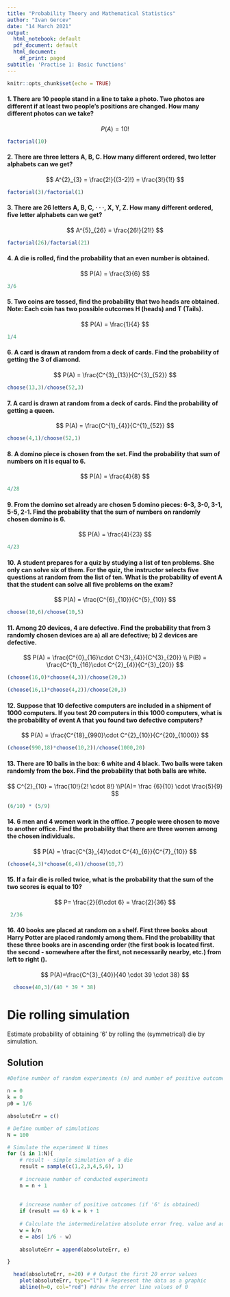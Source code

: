 ```yaml
---
title: "Probability Theory and Mathematical Statistics"
author: "Ivan Gercev"
date: "14 March 2021"
output:
  html_notebook: default
  pdf_document: default
  html_document:
    df_print: paged
subtitle: 'Practise 1: Basic functions'
---
```

```r
knitr::opts_chunk$set(echo = TRUE)
```

#### 1. There are 10 people stand in a line to take a photo. Two photos are different if at least two people's positions are changed. How many different photos can we take?

$$
P(A) = 10!
$$

```r
factorial(10)
```

#### 2. There are three letters A, B, C. How many different ordered, two letter alphabets can we get?

$$
  A^{2}_{3} = \frac{2!}{(3-2)!} = \frac{3!}{1!}
$$  

```r
factorial(3)/factorial(1)
```

#### 3. There are 26 letters A, B, C, · · ·, X, Y, Z. How many different ordered, five letter alphabets can we get?
$$
  A^{5}_{26} = \frac{26!}{21!}
$$ 
```r
factorial(26)/factorial(21)
```

#### 4. A die is rolled, find the probability that an even number is obtained.
$$
  P(A) = \frac{3}{6}
$$
```r
3/6
```

#### 5. Two coins are tossed, find the probability that two heads are obtained. Note: Each coin has two possible outcomes H (heads) and T (Tails).
$$
P(A) = \frac{1}{4}
$$

```r
1/4
```

#### 6. A card is drawn at random from a deck of cards. Find the probability of getting the 3 of diamond.
$$
  P(A) = \frac{C^{3}_{13}}{C^{3}_{52}}
$$

```r
choose(13,3)/choose(52,3)
```

#### 7. A card is drawn at random from a deck of cards. Find the probability of getting a queen.
$$
   P(A) = \frac{C^{1}_{4}}{C^{1}_{52}}
$$
```r
choose(4,1)/choose(52,1)
```

#### 8. A domino piece is chosen from the set. Find the probability that sum of numbers on it is equal to 6.
$$
  P(A) = \frac{4}{8} 
$$

```r
4/28
```

#### 9. From the domino set already are chosen 5 domino pieces: 6-3, 3-0, 3-1, 5-5, 2-1. Find the probability that the sum of numbers on randomly chosen domino is 6.
$$
  P(A) = \frac{4}{23}
$$
```r
4/23
```

#### 10. A student prepares for a quiz by studying a list of ten problems. She only can solve six of them. For the quiz, the instructor selects five questions at random from the list of ten. What is the probability of event A that the student can solve all five problems on the exam?
$$
  P(A) = \frac{C^{6}_{10}}{C^{5}_{10}}
$$
```r
choose(10,6)/choose(10,5)
```

#### 11. Among 20 devices, 4 are defective. Find the probability that from 3 randomly chosen devices are a) all are defective; b) 2 devices are defective.
$$
  P(A) = \frac{C^{0}_{16}\cdot C^{3}_{4}}{C^{3}_{20}} \\ P(B) = \frac{C^{1}_{16}\cdot C^{2}_{4}}{C^{3}_{20}}
$$
```r
(choose(16,0)*choose(4,3))/choose(20,3)

(choose(16,1)*choose(4,2))/choose(20,3)
```



#### 12. Suppose that 10 defective computers are included in a shipment of 1000 computers. If you test 20 computers in this 1000 computers, what is the probability of event A that you found two defective computers?
$$
  P(A) = \frac{C^{18}_{990}\cdot C^{2}_{10}}{C^{20}_{1000}}
$$

```r
(choose(990,18)*choose(10,2))/choose(1000,20)
```

#### 13. There are 10 balls in the box: 6 white and 4 black. Two balls were taken randomly from the box. Find the probability that both balls are white.
$$
  C^{2}_{10} = \frac{10!}{2! \cdot 8!} \\P(A)= \frac {6}{10} \cdot  \frac{5}{9}
$$

```r
(6/10) * (5/9) 
```

#### 14. 6 men and 4 women work in the office. 7 people were chosen to move to another office. Find the probability that there are three women among the chosen individuals.
$$
  P(A) = \frac{C^{3}_{4}\cdot C^{4}_{6}}{C^{7}_{10}}
$$
```r
(choose(4,3)*choose(6,4))/choose(10,7)
```

#### 15. If a fair die is rolled twice, what is the probability that the sum of the two scores is equal to 10?
$$
  P= \frac{2}{6\cdot 6} = \frac{2}{36}
$$
```r
 2/36
```

#### 16. 40 books are placed at random on a shelf. First three books about Harry Potter are placed randomly among them. Find the probability that these three books are in ascending order (the first book is located first. the second - somewhere after the first, not necessarily nearby, etc.) from left to right ().
$$
P(A)=\frac{C^{3}_{40}}{40 \cdot 39 \cdot 38}
$$
```r
  choose(40,3)/(40 * 39 * 38)
```




# Die rolling simulation
Estimate probability of obtaining '6' by rolling the (symmetrical) die by simulation.

## Solution
```r
#Define number of random experiments (n) and number of positive outcomes (k)

n = 0
k = 0
p0 = 1/6

absoluteErr = c()

# Define number of simulations
N = 100

# Simulate the experiment N times
for (i in 1:N){
	# result - simple simulation of a die
	result = sample(c(1,2,3,4,5,6), 1)
	
	# increase number of conducted experiments
	n = n + 1
	
 
	# increase number of positive outcomes (if '6' is obtained)
	if (result == 6) k = k + 1
 
	# Calculate the intermedirelative absolute error freq. value and add it to the vector
	w = k/n
	e = abs( 1/6 - w)
	
	absoluteErr = append(absoluteErr, e)

}
```

```r
  head(absoluteErr, n=20) # # Output the first 20 error values
	plot(absoluteErr, type="l") # Represent the data as a graphic
	abline(h=0, col="red") #draw the error line values of 0
```




